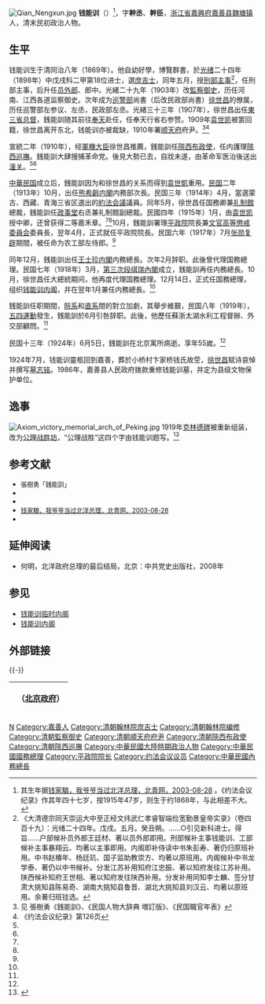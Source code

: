 [[File:Qian_Nengxun.jpg|thumb]]
'''钱能训'''（{{bd|1869年||1924年|6月5日|catIdx=Q钱}}）<ref>其生年据[http://bjyouth.ynet.com/article.jsp?oid=2532752 钱家駺，我爷爷当过北洋总理，北青网，2003-08-28] {{Webarchive|url=https://archive.today/20120707120907/http://bjyouth.ynet.com/article.jsp?oid=2532752 |date=2012-07-07 }}。《约法会议纪录》作其年四十七岁，按1915年47岁，则生于约1868年，与此相差不大。</ref>，字'''幹丞'''、'''幹臣'''，[[浙江省|浙江省]][[嘉興府|嘉興府]][[嘉善县|嘉善县]][[魏塘镇|魏塘镇]]人，清末民初政治人物。

==生平==
钱能训生于清同治八年（1869年）。他自幼好學，博覽群書，於[[光绪|光绪]]二十四年（1898年）中戊戌科二甲第18位进士，選[[庶吉士|庶吉士]]，同年五月，授[[刑部主事|刑部主事]]<ref>《大清德宗同天崇运大中至正经文纬武仁孝睿智端俭宽勤景皇帝实录》（卷四百十九）：光绪二十四年。戊戌。五月。癸丑朔。……○引见新科进士。得旨……户部候补员外郎王廷材、著以员外郎即用。刑部候补主事钱能训、工部候补主事暴翔云、均著以主事即用。内阁即补侍读中书朱彭寿、著仍归原班补用。中书赵椿年、杨廷玑、国子监助教崇方、均著以原班用。内阁候补中书龙学泰、著仍以中书候补。分发江苏补用知府江忠振、著以知府发往江苏补用。陕西候补知府王世相、著以知府发往陕西补用。分发补用同知李士麟、签分甘肃大挑知县陈易奇、湖南大挑知县鲁晋、湖北大挑知县刘汉云、均著以原班用。余著归班铨选。</ref>，任刑部主事，后升任[[员外郎|员外郎]]、郎中。光緒二十九年（1903年）改[[監察御史|監察御史]]，历任河南、江西各道监察御史。次年成为[[巡警部|巡警部]]尚書（后改民政部尚書）[[徐世昌|徐世昌]]的僚属，历任巡警部左参议、左丞，民政部左丞。光緒三十三年（1907年），徐世昌出任[[東三省总督|東三省总督]]，銭能訓随其前往[[奉天|奉天]]赴任，任奉天行省右参赞。1909年[[袁世凯|袁世凯]]被罢回籍，徐世昌离开东北，钱能训亦被裁缺，1910年署[[顺天府|顺天府]]府尹。<ref name=mg>见 張樹勇《銭能訓》、《民国人物大辞典 増訂版》、《民国職官年表》</ref><ref name=yf>《约法会议纪录》第126页</ref>

宣統二年（1910年），经[[軍機大臣|軍機大臣]]徐世昌推薦，銭能訓任[[陝西省|陝西]][[承宣布政使|布政使]]，任内護理[[陝西巡撫|陝西巡撫]]。銭能訓大肆搜捕革命党。後見大勢已去，自戕未遂，由革命军医治後送出[[潼关|潼关]]。<ref name=mg/><ref name=yf/>

[[中華民国|中華民国]]成立后，銭能訓因为和徐世昌的关系而得到[[袁世凱|袁世凱]]重用。[[民国紀元|民国]]二年（1913年）10月，出任[[熊希齡内閣|熊希齡内閣]]内務部次長。民国三年（1914年）4月，當選蒙古、西藏、青海三省区選出的[[約法会議|約法会議]]議員。同年5月，徐世昌任国務卿兼[[礼制館|礼制館]]總裁，銭能訓任[[政事堂|政事堂]]右丞兼礼制館副總裁。民國四年（1915年）1月，由[[袁世凯|袁世凯]]授中卿，还曾获得二等嘉禾章。<ref name=mg/><ref name=yf/>10月，銭能訓署理[[平政院|平政院]]院長兼[[文官高等懲戒委員会|文官高等懲戒委員会]]委員長，翌年4月，正式就任平政院院長。民国六年（1917年）7月[[张勋复辟|张勋复辟]]期間，被任命为农工部左侍郎。<ref name=mg/>

同年12月，銭能訓出任[[王士珍内閣|王士珍内閣]]内務總長。次年2月辞职。此後曾代理国務總理。民国七年（1918年）3月，[[第三次段祺瑞內閣|第三次段祺瑞內閣]]成立，銭能訓再任内務總長。10月，徐世昌任大總統期间，他再度代理国務總理。12月14日，正式任国務總理，组织[[钱能训内阁|钱能训内阁]]，并在翌年1月兼任内務總長。<ref name=mg/>

銭能訓任职期間，[[皖系|皖系]]和[[直系|直系]]間的對立加劇，其舉步維艱，民国八年（1919年），[[五四運動|五四運動]]發生，銭能訓於6月引咎辞职。此後，他歷任蘇浙太湖水利工程督辦、外交部顧問。<ref name=mg/>

民国十三年（1924年）6月5日，銭能訓在北京寓所病逝。享年55嵗。<ref name=mg/>

1924年7月，钱能训靈柩回到嘉善，葬於小桥村卞家桥钱氏故茔，[[徐世昌|徐世昌]]赋诗哀悼并撰写[[墓志铭|墓志铭]]。1986年，嘉善县人民政府拨款重修钱能训墓，并定为县级文物保护单位。

==逸事==
[[File:Axiom_victory_memorial_arch_of_Peking.jpg|thumb]]
1919年[[克林德碑|克林德碑]]被重新组装，改为[[公理战胜坊|公理战胜坊]]，“公理战胜”这四个字由钱能训题写。<ref>{{Cite web |url=http://bjyouth.ynet.com/article.jsp?oid=2532752 |title=钱家駺，我爷爷当过北洋总理，北青网，2003-08-28 |access-date=2011-12-14 |archive-url=https://archive.today/20120707120907/http://bjyouth.ynet.com/article.jsp?oid=2532752 |archive-date=2012-07-07 |dead-url=yes }}</ref>

== 参考文献 ==
{{reflist}}
* <span style="font-size:90%;">張樹勇「銭能訓」{{Cite book<!--|和書-->|author = [[中国社会科学院|中国社会科学院]]近代史研究所|title = 民国人物傳 第12巻|year = 2005|publisher = [[中華書局|中華書局]]|isbn = 7-101-02993-0}}</span>
* <span style="font-size:90%;">{{Cite book<!--|和書-->|author = 徐友春主編|title = 民国人物大辞典 増訂版|year = 2007|publisher = 河北人民出版社|isbn = 978-7-202-03014-1}}</span>
* <span style="font-size:90%;">{{Cite book<!--|和書-->|author = 劉寿林等編|title = 民国職官年表|year = 1995|publisher = 中華書局|isbn = 7-101-01320-1}}</span>
* <span style="font-size:90%;">[https://archive.today/20120707120907/http://bjyouth.ynet.com/article.jsp?oid=2532752 钱家駺，我爷爷当过北洋总理，北青网，2003-08-28]</span>
* <span style="font-size:90%;">{{Cite book<!--|和書-->|author =约法会议秘书厅编 |title =约法会议纪录|year = 1915|publisher =约法会议秘书厅|location=北京|isbn = }}</span>

==延伸阅读==
*何明，北洋政府总理的最后结局，北京：中共党史出版社，2008年

==参见==
{{Portal box|中华民国|人物}}
*[[钱能训临时内阁|钱能训临时内阁]]
*[[钱能训内阁|钱能训内阁]]

== 外部链接 ==
{{Commonscat|Qian Nengxun}}
{{-}}
{| class="wikitable" style="margin:0 auto"
|- 
!　{{CHN1912}}（[[中华民国北京政府|北京政府]]）
{{先代次代|[[平政院院長|平政院院長]]|<small>1915年10月－1916年7月<br>（至1916年4月为署理）</small>|[[周樹模|周樹模]]|[[周樹模|周樹模]]}}
{{先代次代|内務總長|<small>1917年12月－1919年6月</small>|[[湯化龍|湯化龍]]|[[于寳軒|于寳軒]]}}
{{先代次代|[[中華民國國務總理|国務總理]]（代理）|<small>1918年2月20日－1918年3月23日|[[王士珍|王士珍]]|[[段祺瑞|段祺瑞]]}}
{{先代次代|[[中華民國國務總理|国務總理]]|<small>1918年10月10日－1919年6月13日<br>（至1918年12月20日為代理）</small>|[[段祺瑞|段祺瑞]]|[[龔心湛|龔心湛]]（代理）}}
|}
{{光緒二十四年戊戌科殿試金榜}}
{{清朝欽命憲政編查館職官}}
{{中華民國國務總理}}
{{中華民國內政部部長}}
{{北京市市长}}

{{Authority control}}
{{DEFAULTSORT:Qian錢}}
[[Category:钱姓|N]]
[[Category:嘉善人|Category:嘉善人]]
[[Category:清朝翰林院庶吉士|Category:清朝翰林院庶吉士]]
[[Category:清朝翰林院编修|Category:清朝翰林院编修]]
[[Category:清朝監察御史|Category:清朝監察御史]]
[[Category:清朝順天府府尹|Category:清朝順天府府尹]]
[[Category:清朝陝西布政使|Category:清朝陝西布政使]]
[[Category:清朝陝西巡撫|Category:清朝陝西巡撫]]
[[Category:中華民國大陸時期政治人物|Category:中華民國大陸時期政治人物]]
[[Category:中華民國國務總理|Category:中華民國國務總理]]
[[Category:平政院院长|Category:平政院院长]]
[[Category:约法会议议员|Category:约法会议议员]]
[[Category:中華民國內務總長|Category:中華民國內務總長]]